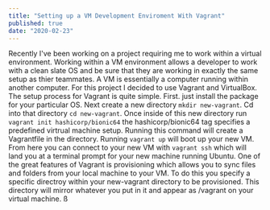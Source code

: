 ```yaml
---
title: "Setting up a VM Development Enviroment With Vagrant"
published: true
date: "2020-02-23"
---
```


Recently I've been working on a project requiring me to work within a virtual environment. Working within a VM environment allows a developer to work with a clean
slate OS and be sure that they are working in exactly the same setup as thier teammates. A VM is essentially a computer running within another computer. For this project I decided to use Vagrant 
and VirtualBox. 
The setup process for Vagrant is quite simple. First. just install the package for your particular OS. Next create a new directory `mkdir new-vagrant`. Cd into that directory `cd new-vagrant`. 
Once inside of this new directory run `vagrant init hashicorp/bionic64` the hashicorp/bionic64 tag specifies a predefined virtrual machine setup. Running this command will create a Vagrantfile in the directory.
Running `vagrant up` will boot up your new VM. From here you can connect to your new VM with `vagrant ssh` which will land you at a terminal prompt for your new machine running Ubuntu.
One of the great features of Vagrant is provisioning which allows you to sync files and folders from your local machine to your VM. To do this you specify a specific directroy within your new-vagrant directory
to be provisioned. This directory will mirror whatever you put in it and appear as /vagrant on your virtual machine. ß